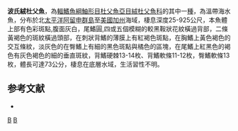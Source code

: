 {{Speciesbox
| taxon = Hemitripterus bolini
| binomial_authority = [[Myers|Myers]], 1934
| image = FMIB 35503 Ulca marmorata.jpeg
| image_width = 250px
| status = NE
| status_system = IUCN3.1
| synonyms = *''Ulca bolini'', Myers, 1934
*''Hemitripterus boline'', Myers, 1934
*''Ucla bolini'', Myers, 1934
*''Hemitripterus marmoratus'', Bean, 1890
*''Ulca marmorata'', Bean, 1890
}}

'''波氏絨杜父魚'''，為[[輻鰭魚綱|輻鰭魚綱]][[鮋形目|鮋形目]][[杜父魚亞目|杜父魚亞目]][[絨杜父魚科|絨杜父魚科]]的其中一[[種|種]]，為溫帶海水魚，分布於北[[太平洋|太平洋]][[阿留申群島|阿留申群島]]至[[美國|美國]][[加州|加州]]海域，棲息深度25-925公尺，本魚體上部有色彩斑點,腹面灰白，尾鰭圓,四或五個模糊的較黑鞍狀花紋橫過背部，二條黃褐色的斑紋橫過頭部，在刺狀背鰭的薄膜上有紅褐色斑點，在胸鰭上黃色褐色的交互條紋，淡灰色的在臀鰭上有細的黑色斑點與橘色的區塊，在尾鰭上紅黑色的褐色有灰色褐色的細的垂直斑紋，背鰭硬棘13-14枚、背鰭軟條11-12枚，臀鰭軟條13枚，體長可達73公分，棲息在底層水域，生活習性不明。

==参考文献==
*{{FishBase_species|genus=Hemitripterus|species=bolini |year=2014|month=5}}

{{魚類小作品}}
{{Taxonbar}}
[[Category:1934年描述的鱼类|B]]
[[Category:絨杜父魚屬|B]]